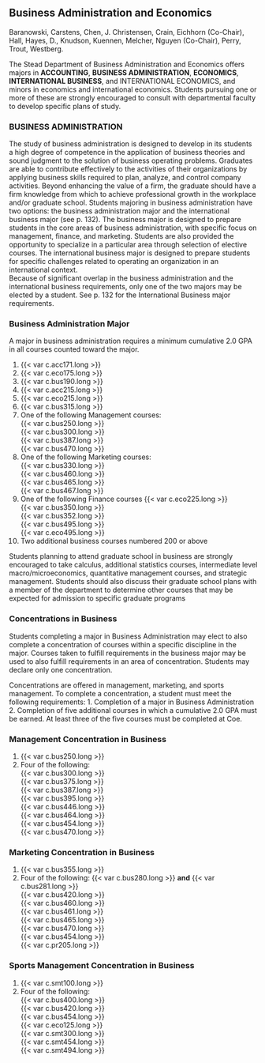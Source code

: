 ## Business Administration and Economics   {#sec-business-administration-and-economics}
Baranowski, Carstens, Chen, J. Christensen, Crain, Eichhorn (Co-Chair), Hall, Hayes, D., Knudson, Kuennen, Melcher, Nguyen (Co-Chair), Perry, Trout, Westberg.

The Stead Department of Business Administration and Economics offers majors in **ACCOUNTING**, **BUSINESS ADMINISTRATION**, **ECONOMICS**, **INTERNATIONAL BUSINESS**, and INTERNATIONAL ECONOMICS, and minors in economics and international economics. Students pursuing one or more of these are strongly encouraged to consult with departmental faculty to develop specific plans of study. 

### BUSINESS ADMINISTRATION  
The study of business administration is designed to develop in its students a high degree of competence in the application of business theories and sound judgment to the solution of business operating problems. Graduates are able to contribute effectively to the activities of their organizations by applying business skills required to plan, analyze, and control company activities. Beyond enhancing the value of a firm, the graduate should have a firm knowledge from which to achieve professional growth in the workplace and/or graduate school. Students majoring in business administration have two options: the business administration major and the international business major (see p. 132). The business major is designed to prepare students in the core areas of business administration, with specific focus on management, finance, and marketing. Students are also provided the opportunity to specialize in a particular area through selection of elective courses. The international business major is designed to prepare students for specific challenges related to operating an organization in an international context.   
Because of significant overlap in the business administration and the international business requirements, only one of the two majors may be elected by a student.  See p. 132 for the International Business major requirements.

### Business Administration Major  

A major in business administration requires a minimum cumulative 2.0 GPA in all courses counted toward the major.

1. {{< var c.acc171.long >}}
2. {{< var c.eco175.long >}}
3. {{< var c.bus190.long >}}
4. {{< var c.acc215.long >}}
5. {{< var c.eco215.long >}}
6. {{< var c.bus315.long >}}
7. One of the following Management courses:    
   {{< var c.bus250.long >}}  
   {{< var c.bus300.long >}}  
   {{< var c.bus387.long >}}  
   {{< var c.bus470.long >}}    
8. One of the following Marketing courses:   
   {{< var c.bus330.long >}}  
   {{< var c.bus460.long >}}  
   {{< var c.bus465.long >}}  
   {{< var c.bus467.long >}}  
9. One of the following Finance courses
   {{< var c.eco225.long >}}  
   {{< var c.bus350.long >}}  
   {{< var c.bus352.long >}}  
   {{< var c.bus495.long >}}  
   {{< var c.eco495.long >}}  
10. Two additional business courses numbered 200 or above

Students planning to attend graduate school in business are strongly encouraged to take calculus, additional statistics courses, intermediate level macro/microeconomics, quantitative management courses, and strategic management. Students should also discuss their graduate school plans with a member of the department to determine other courses that may be expected for admission to specific graduate programs

### Concentrations in Business

Students completing a major in Business Administration may elect to also complete a concentration of courses within a specific discipline in the major. Courses taken to fulfill requirements in the business major may be used to also fulfill requirements in an area of concentration. Students may declare only one concentration. 

Concentrations are offered in management, marketing, and sports management. To complete a concentration, a student must meet the following requirements:
1.	Completion of a major in Business Administration
2.	Completion of five additional courses in which a cumulative 2.0 GPA must be earned.  At least three of the five courses must be completed at Coe.

### Management Concentration in Business 
1. {{< var c.bus250.long >}}
2. Four of the following:   
   {{< var c.bus300.long >}}      
   {{< var c.bus375.long >}}      
   {{< var c.bus387.long >}}      
   {{< var c.bus395.long >}}      
   {{< var c.bus446.long >}}      
   {{< var c.bus464.long >}}      
   {{< var c.bus454.long >}}      
   {{< var c.bus470.long >}}      

### Marketing Concentration in Business
1. {{< var c.bus355.long >}}  
2. Four of the following: 
   {{< var c.bus280.long >}} **and** {{< var c.bus281.long >}}  
   {{< var c.bus420.long >}}  
   {{< var c.bus460.long >}}  
   {{< var c.bus461.long >}}  
   {{< var c.bus465.long >}}  
   {{< var c.bus470.long >}}  
   {{< var c.bus454.long >}}  
   {{< var c.pr205.long >}}  

### Sports Management Concentration in Business {#sec-sports-management-concentration}
1. {{< var c.smt100.long >}}  
2. Four of the following:   
   {{< var c.bus400.long >}}   
   {{< var c.bus420.long >}}  
   {{< var c.bus454.long >}}  
   {{< var c.eco125.long >}}  
   {{< var c.smt300.long >}}  
   {{< var c.smt454.long >}}  
   {{< var c.smt494.long >}}  
 
